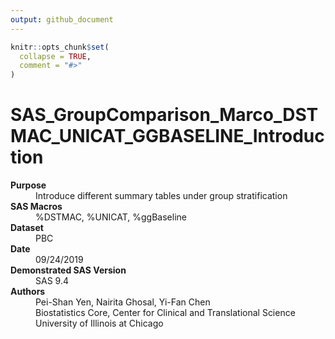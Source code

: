 ```yaml
---
output: github_document
---
```


<!-- README.md is generated from README.Rmd. Please edit that file -->

```r
knitr::opts_chunk$set(
  collapse = TRUE,
  comment = "#>"
)
```

# SAS_GroupComparison_Marco_DSTMAC_UNICAT_GGBASELINE_Introduction

<!-- badges: start -->
<!-- badges: end -->

**Purpose**
: Introduce different summary tables under group stratification

**SAS Macros**
: %DSTMAC, %UNICAT, %ggBaseline

**Dataset**
: PBC 

**Date**
: 09/24/2019 

**Demonstrated SAS Version**
: SAS 9.4 

**Authors**
: Pei-Shan Yen, Nairita Ghosal, Yi-Fan Chen\
Biostatistics Core, Center for Clinical and Translational Science\
University of Illinois at Chicago